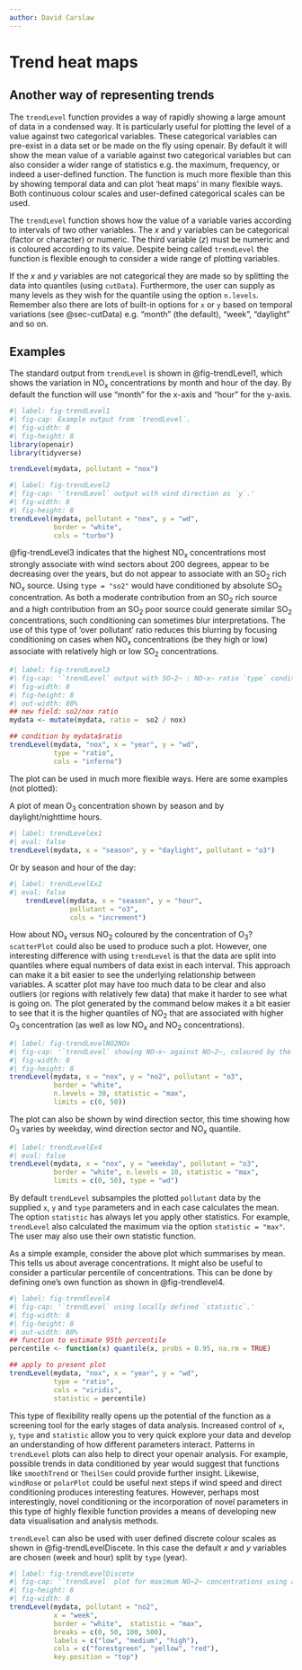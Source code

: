 ```yaml
---
author: David Carslaw
---
```


# Trend heat maps {#sec-trendLevel}

## Another way of representing trends

The `trendLevel` function provides a way of rapidly showing a large amount of data in a condensed way. It is particularly useful for plotting the level of a value against two categorical variables. These categorical variables can pre-exist in a data set or be made on the fly using [openair]{.pkg}. By default it will show the mean value of a variable against two categorical variables but can also consider a wider range of statistics e.g. the maximum, frequency, or indeed a user-defined function. The function is much more flexible than this by showing temporal data and can plot 'heat maps' in many flexible ways. Both continuous colour scales and user-defined categorical scales can be used.

The `trendLevel` function shows how the value of a variable varies according to intervals of two other variables. The $x$ and $y$ variables can be categorical (factor or character) or numeric. The third variable ($z$) must be numeric and is coloured according to its value. Despite being called `trendLevel` the function is flexible enough to consider a wide range of plotting variables.

If the $x$ and $y$ variables are not categorical they are made so by splitting the data into quantiles (using `cutData`). Furthermore, the user can supply as many levels as they wish for the quantile using the option `n.levels`. Remember also there are lots of built-in options for `x` or `y` based on temporal variations (see @sec-cutData) e.g. "month" (the default), "week", "daylight" and so on.

## Examples {#sec-TrendLevelEx}

The standard output from `trendLevel` is shown in @fig-trendLevel1, which shows the variation in NO~x~ concentrations by month and hour of the day. By default the function will use "month" for the x-axis and "hour" for the y-axis.

```r
#| label: fig-trendLevel1
#| fig-cap: Example output from `trendLevel`.
#| fig-width: 8
#| fig-height: 8
library(openair)
library(tidyverse)

trendLevel(mydata, pollutant = "nox")
```

```r
#| label: fig-trendLevel2
#| fig-cap: '`trendLevel` output with wind direction as `y`.'
#| fig-width: 8
#| fig-height: 8
trendLevel(mydata, pollutant = "nox", y = "wd", 
           border = "white", 
           cols = "turbo")
```

@fig-trendLevel3 indicates that the highest NO~x~ concentrations most strongly associate with wind sectors about 200 degrees, appear to be decreasing over the years, but do not appear to associate with an SO~2~ rich NO~x~ source. Using `type = "so2"` would have conditioned by absolute SO~2~ concentration. As both a moderate contribution from an SO~2~ rich source and a high contribution from an SO~2~ poor source could generate similar SO~2~ concentrations, such conditioning can sometimes blur interpretations. The use of this type of 'over pollutant' ratio reduces this blurring by focusing conditioning on cases when NO~x~ concentrations (be they high or low) associate with relatively high or low SO~2~ concentrations.

```r
#| label: fig-trendLevel3
#| fig-cap: '`trendLevel` output with SO~2~ : NO~x~ ratio `type` conditioning.'
#| fig-width: 8
#| fig-height: 8
#| out-width: 80%
## new field: so2/nox ratio
mydata <- mutate(mydata, ratio =  so2 / nox)

## condition by mydata$ratio
trendLevel(mydata, "nox", x = "year", y = "wd", 
           type = "ratio",
           cols = "inferno")
```

The plot can be used in much more flexible ways. Here are some examples (not plotted):

A plot of mean O~3~ concentration shown by season and by daylight/nighttime hours.

```r
#| label: trendLevelex1
#| eval: false
trendLevel(mydata, x = "season", y = "daylight", pollutant = "o3")
```

Or by season and hour of the day:

```r
#| label: trendLevelEx2
#| eval: false
    trendLevel(mydata, x = "season", y = "hour", 
               pollutant = "o3",
               cols = "increment")
```

How about NO~x~ versus NO~2~ coloured by the concentration of O~3~? `scatterPlot` could also be used to produce such a plot. However, one interesting difference with using `trendLevel` is that the data are split into quantiles where equal numbers of data exist in each interval. This approach can make it a bit easier to see the underlying relationship between variables. A scatter plot may have too much data to be clear and also outliers (or regions with relatively few data) that make it harder to see what is going on. The plot generated by the command below makes it a bit easier to see that it is the higher quantiles of NO~2~ that are associated with higher O~3~ concentration (as well as low NO~x~ and NO~2~ concentrations).

```r
#| label: fig-trendLevelNO2NOx
#| fig-cap: '`trendLevel` showing NO~x~ against NO~2~, coloured by the concentration of O~3~.'
#| fig-width: 8
#| fig-height: 8
trendLevel(mydata, x = "nox", y = "no2", pollutant = "o3", 
           border = "white",
           n.levels = 30, statistic = "max", 
           limits = c(0, 50))
```

The plot can also be shown by wind direction sector, this time showing how O~3~ varies by weekday, wind direction sector and NO~x~ quantile.

```r
#| label: trendLevelEx4
#| eval: false
trendLevel(mydata, x = "nox", y = "weekday", pollutant = "o3",
           border = "white", n.levels = 10, statistic = "max",
           limits = c(0, 50), type = "wd")
```

By default `trendLevel` subsamples the plotted `pollutant` data by the supplied `x`, `y` and `type` parameters and in each case calculates the mean. The option `statistic` has always let you apply other statistics. For example, `trendLevel` also calculated the maximum via the option `statistic = "max"`. The user may also use their own statistic function.

As a simple example, consider the above plot which summarises by mean. This tells us about average concentrations. It might also be useful to consider a particular percentile of concentrations. This can be done by defining one's own function as shown in @fig-trendlevel4.

```r
#| label: fig-trendlevel4
#| fig-cap: '`trendLevel` using locally defined `statistic`.'
#| fig-width: 8
#| fig-height: 8
#| out-width: 80%
## function to estimate 95th percentile
percentile <- function(x) quantile(x, probs = 0.95, na.rm = TRUE)

## apply to present plot
trendLevel(mydata, "nox", x = "year", y = "wd", 
           type = "ratio",
           cols = "viridis",
           statistic = percentile)
```

This type of flexibility really opens up the potential of the function as a screening tool for the early stages of data analysis. Increased control of `x`, `y`, `type` and `statistic` allow you to very quick explore your data and develop an understanding of how different parameters interact. Patterns in `trendLevel` plots can also help to direct your [openair]{.pkg} analysis. For example, possible trends in data conditioned by year would suggest that functions like `smoothTrend` or `TheilSen` could provide further insight. Likewise, `windRose` or `polarPlot` could be useful next steps if wind speed and direct conditioning produces interesting features. However, perhaps most interestingly, novel conditioning or the incorporation of novel parameters in this type of highly flexible function provides a means of developing new data visualisation and analysis methods.

`trendLevel` can also be used with user defined discrete colour scales as shown in @fig-trendLevelDiscete. In this case the default $x$ and $y$ variables are chosen (week and hour) split by `type` (year).

```r
#| label: fig-trendLevelDiscete
#| fig-cap: '`trendLevel` plot for maximum NO~2~ concentrations using a user-defined discrete colour scale.'
#| fig-height: 8
#| fig-width: 8
trendLevel(mydata, pollutant = "no2",
           x = "week",
           border = "white",  statistic = "max",
           breaks = c(0, 50, 100, 500),
           labels = c("low", "medium", "high"),
           cols = c("forestgreen", "yellow", "red"),
           key.position = "top")
```
